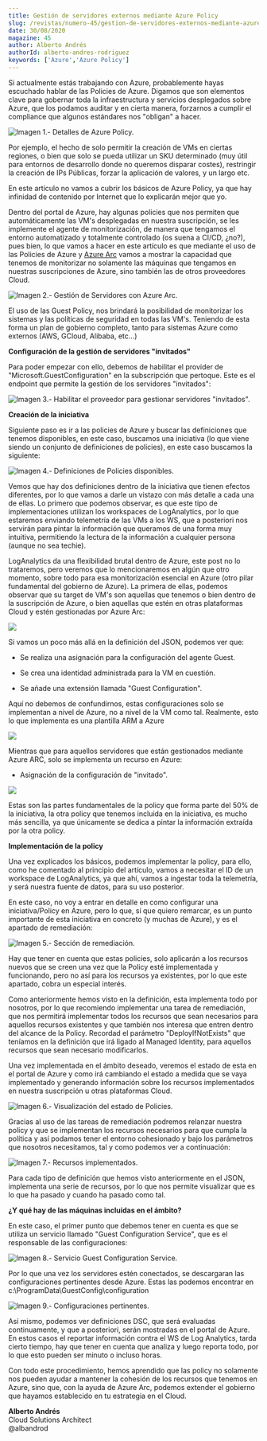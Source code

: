 ```yaml
---
title: Gestión de servidores externos mediante Azure Policy
slug: /revistas/numero-45/gestion-de-servidores-externos-mediante-azure-policy
date: 30/08/2020
magazine: 45
author: Alberto Andrés
authorId: alberto-andres-rodriguez
keywords: ['Azure','Azure Policy']
---
```



<ArticleHeader frontmatter={props.pageContext.frontmatter} />


Si actualmente estás trabajando con Azure, probablemente hayas escuchado
hablar de las Policies de Azure. Digamos que son elementos clave para
gobernar toda la infraestructura y servicios desplegados sobre Azure,
que los podamos auditar y en cierta manera, forzarnos a cumplir el
compliance que algunos estándares nos "obligan" a hacer.

![Imagen 1.- Detalles de Azure Policy.](../../../images/numero45/gestion-de-servidores-externos-mediante-azure-policy/image1.png)



Por ejemplo, el hecho de solo permitir la creación de VMs en ciertas
regiones, o bien que solo se pueda utilizar un SKU determinado (muy útil
para entornos de desarrollo donde no queremos disparar costes),
restringir la creación de IPs Públicas, forzar la aplicación de valores,
y un largo etc.

En este artículo no vamos a cubrir los básicos de Azure Policy, ya que
hay infinidad de contenido por Internet que lo explicarán mejor que yo.

Dentro del portal de Azure, hay algunas policies que nos permiten que
automáticamente las VM's desplegadas en nuestra suscripción, se les
implemente el agente de monitorización, de manera que tengamos el
entorno automatizado y totalmente controlado (os suena a CI/CD, ¿no?),
pues bien, lo que vamos a hacer en este artículo es que mediante el uso
de las Policies de Azure y [Azure
Arc](https://docs.microsoft.com/en-us/azure/azure-arc/servers/overview)
vamos a mostrar la capacidad que tenemos de monitorizar no solamente las
máquinas que tengamos en nuestras suscripciones de Azure, sino también
las de otros proveedores Cloud.

![Imagen 2.- Gestión de Servidores con Azure Arc.](../../../images/numero45/gestion-de-servidores-externos-mediante-azure-policy/image2.png)



El uso de las Guest Policy, nos brindará la posibilidad de monitorizar
los sistemas y las políticas de seguridad en todas las VM's. Teniendo de
esta forma un plan de gobierno completo, tanto para sistemas Azure como
externos (AWS, GCloud, Alibaba, etc...)

**Configuración de la gestión de servidores "invitados"**

Para poder empezar con ello, debemos de habilitar el provider de
"Microsoft.GuestConfiguration" en la subscripción que pertoque. Este es
el endpoint que permite la gestión de los servidores "invitados":

![Imagen 3.- Habilitar el proveedor para gestionar servidores "invitados".](../../../images/numero45/gestion-de-servidores-externos-mediante-azure-policy/image3.png)



**Creación de la iniciativa**

Siguiente paso es ir a las policies de Azure y buscar las definiciones
que tenemos disponibles, en este caso, buscamos una iniciativa (lo que
viene siendo un conjunto de definiciones de policies), en este caso
buscamos la siguiente:

![Imagen 4.- Definiciones de Policies disponibles.](../../../images/numero45/gestion-de-servidores-externos-mediante-azure-policy/image4.png)



Vemos que hay dos definiciones dentro de la iniciativa que tienen
efectos diferentes, por lo que vamos a darle un vistazo con más detalle
a cada una de ellas. Lo primero que podemos observar, es que este tipo
de implementaciones utilizan los workspaces de LogAnalytics, por lo que
estaremos enviando telemetría de las VMs a los WS, que a posteriori nos
servirán para pintar la información que queramos de una forma muy
intuitiva, permitiendo la lectura de la información a cualquier persona
(aunque no sea techie).

LogAnalytics da una flexibilidad brutal dentro de Azure, este post no lo
trataremos, pero veremos que lo mencionaremos en algún que otro momento,
sobre todo para esa monitorización esencial en Azure (otro pilar
fundamental del gobierno de Azure). La primera de ellas, podemos
observar que su target de VM's son aquellas que tenemos o bien dentro de
la suscripción de Azure, o bien aquellas que estén en otras plataformas
Cloud y estén gestionadas por Azure Arc:

![](../../../images/numero45/gestion-de-servidores-externos-mediante-azure-policy/image5.png)

Si vamos un poco más allá en la definición del JSON, podemos ver que:

-   Se realiza una asignación para la configuración del agente Guest.

-   Se crea una identidad administrada para la VM en cuestión.

-   Se añade una extensión llamada "Guest Configuration".

Aquí no debemos de confundirnos, estas configuraciones solo se
implementan a nivel de Azure, no a nivel de la VM como tal. Realmente,
esto lo que implementa es una plantilla ARM a Azure

![](../../../images/numero45/gestion-de-servidores-externos-mediante-azure-policy/image6.png)

Mientras que para aquellos servidores que están gestionados mediante
Azure ARC, solo se implementa un recurso en Azure:

-   Asignación de la configuración de "invitado".

![](../../../images/numero45/gestion-de-servidores-externos-mediante-azure-policy/image7.png)

Estas son las partes fundamentales de la policy que forma parte del 50%
de la iniciativa, la otra policy que tenemos incluida en la iniciativa,
es mucho más sencilla, ya que únicamente se dedica a pintar la
información extraída por la otra policy.

**Implementación de la policy**

Una vez explicados los básicos, podemos implementar la policy, para
ello, como he comentado al principio del artículo, vamos a necesitar el
ID de un workspace de LogAnalytics, ya que ahí, vamos a ingestar toda la
telemetría, y será nuestra fuente de datos, para su uso posterior.

En este caso, no voy a entrar en detalle en como configurar una
iniciativa/Policy en Azure, pero lo que, sí que quiero remarcar, es un
punto importante de esta iniciativa en concreto (y muchas de Azure), y
es el apartado de remediación:

![Imagen 5.- Sección de remediación.](../../../images/numero45/gestion-de-servidores-externos-mediante-azure-policy/image8.png)



Hay que tener en cuenta que estas policies, solo aplicarán a los
recursos nuevos que se creen una vez que la Policy esté implementada y
funcionando, pero no así para los recursos ya existentes, por lo que
este apartado, cobra un especial interés.

Como anteriormente hemos visto en la definición, esta implementa todo
por nosotros, por lo que recomiendo implementar una tarea de
remediación, que nos permitirá implementar todos los recursos que sean
necesarios para aquellos recursos existentes y que también nos interesa
que entren dentro del alcance de la Policy. Recordad el parámetro
"DeployIfNotExists" que teníamos en la definición que irá ligado al
Managed Identity, para aquellos recursos que sean necesario
modificarlos.

Una vez implementada en el ámbito deseado, veremos el estado de esta en
el portal de Azure y como irá cambiando el estado a medida que se vaya
implementado y generando información sobre los recursos implementados en
nuestra suscripción u otras plataformas Cloud.

![Imagen 6.- Visualización del estado de Policies.](../../../images/numero45/gestion-de-servidores-externos-mediante-azure-policy/image9.png)



Gracias al uso de las tareas de remediación podremos relanzar nuestra
policy y que se implementan los recursos necesarios para que cumpla la
política y así podamos tener el entorno cohesionado y bajo los
parámetros que nosotros necesitamos, tal y como podemos ver a
continuación:

![Imagen 7.- Recursos implementados.](../../../images/numero45/gestion-de-servidores-externos-mediante-azure-policy/image10.png)



Para cada tipo de definición que hemos visto anteriormente en el JSON,
implementa una serie de recursos, por lo que nos permite visualizar que
es lo que ha pasado y cuando ha pasado como tal.

**¿Y qué hay de las máquinas incluidas en el ámbito?**

En este caso, el primer punto que debemos tener en cuenta es que se
utiliza un servicio llamado "Guest Configuration Service", que es el
responsable de las configuraciones:

![Imagen 8.- Servicio Guest Configuration Service.](../../../images/numero45/gestion-de-servidores-externos-mediante-azure-policy/image11.png)



Por lo que una vez los servidores estén conectados, se descargaran las
configuraciones pertinentes desde Azure. Estas las podemos encontrar en
c:\\ProgramData\\GuestConfig\\configuration

![Imagen 9.- Configuraciones pertinentes.](../../../images/numero45/gestion-de-servidores-externos-mediante-azure-policy/image12.png)



Así mismo, podemos ver definiciones DSC, que será evaluadas
continuamente, y que a posteriori, serán mostradas en el portal de
Azure. En estos casos el reportar información contra el WS de Log
Analytics, tarda cierto tiempo, hay que tener en cuenta que analiza y
luego reporta todo, por lo que esto pueden ser minuto o incluso horas.

Con todo este procedimiento, hemos aprendido que las policy no solamente
nos pueden ayudar a mantener la cohesión de los recursos que tenemos en
Azure, sino que, con la ayuda de Azure Arc, podemos extender el gobierno
que hayamos establecido en tu estrategia en el Cloud.


**Alberto Andrés** <br />
Cloud Solutions Architect <br />
@albandrod <br />